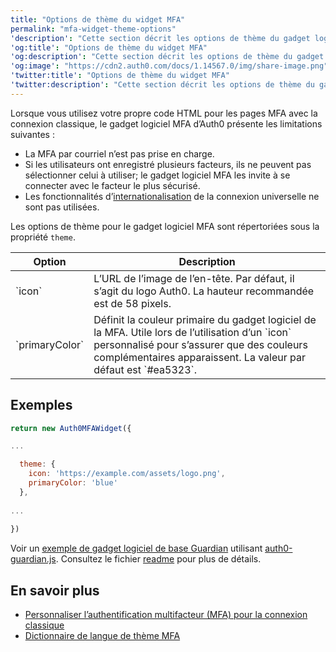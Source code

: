 ```yaml
---
title: "Options de thème du widget MFA"
permalink: "mfa-widget-theme-options"
'description': "Cette section décrit les options de thème du gadget logiciel MFA pour personnaliser les propriétés du thème des pages MFA."
'og:title': "Options de thème du widget MFA"
'og:description': "Cette section décrit les options de thème du gadget logiciel MFA pour personnaliser les propriétés du thème des pages MFA."
'og:image': "https://cdn2.auth0.com/docs/1.14567.0/img/share-image.png"
'twitter:title': "Options de thème du widget MFA"
'twitter:description': "Cette section décrit les options de thème du gadget logiciel MFA pour personnaliser les propriétés du thème des pages MFA."
---
```


Lorsque vous utilisez votre propre code HTML pour les pages <Tooltip href="/docs/fr-ca/glossary?term=multifactor-authentication" tip="Authentification multifacteur (MFA)
Processus d’authentification de l’utilisateur qui utilise un facteur en plus du nom d’utilisateur et du mot de passe, tel qu’un code par SMS." cta="Voir le glossaire">MFA</Tooltip> avec la connexion classique, le gadget logiciel MFA d’Auth0 présente les limitations suivantes :

* La MFA par courriel n’est pas prise en charge.
* Si les utilisateurs ont enregistré plusieurs facteurs, ils ne peuvent pas sélectionner celui à utiliser; le gadget logiciel MFA les invite à se connecter avec le facteur le plus sécurisé.
* Les fonctionnalités d’[internationalisation](/docs/fr-ca/customize/internationalization-and-localization/universal-login-internationalization) de la connexion universelle ne sont pas utilisées.

Les options de thème pour le gadget logiciel MFA sont répertoriées sous la propriété `theme`.

<table class="table"><thead>
<tr>
<th>Option</th>
<th>Description</th>
</tr>
</thead>
<tbody>
<tr>
<td>`icon`</td>
<td>L’URL de l’image de l’en-tête. Par défaut, il s’agit du logo Auth0. La hauteur recommandée est de 58 pixels.</td>
</tr>
<tr>
<td>`primaryColor`</td>
<td>Définit la couleur primaire du gadget logiciel de la MFA. Utile lors de l’utilisation d’un `icon` personnalisé pour s’assurer que des couleurs complémentaires apparaissent. La valeur par défaut est `#ea5323`.</td>
</tr>
</tbody>
</table>

## Exemples

```js lines
return new Auth0MFAWidget({

...

  theme: {
    icon: 'https://example.com/assets/logo.png',
    primaryColor: 'blue'
  },
  
...  
  
})
```

Voir un [exemple de gadget logiciel de base Guardian](https://github.com/auth0/auth0-guardian.js/blob/master/example/basic_widget.html) utilisant [auth0-guardian.js](https://github.com/auth0/auth0-guardian.js). Consultez le fichier [readme](https://github.com/auth0/auth0-guardian.js/tree/master/example) pour plus de détails.

## En savoir plus

* [Personnaliser l’authentification multifacteur (MFA) pour la connexion classique](/docs/fr-ca/secure/multi-factor-authentication/customize-mfa/customize-mfa-classic-login)
* [Dictionnaire de langue de thème MFA](/docs/fr-ca/secure/multi-factor-authentication/customize-mfa/mfa-theme-language-dictionary)